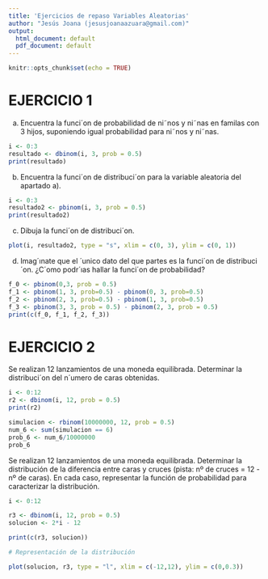 ```yaml
---
title: 'Ejercicios de repaso Variables Aleatorias'
author: "Jesús Joana (jesusjoanaazuara@gmail.com)"
output:
  html_document: default
  pdf_document: default
---
```


```r
knitr::opts_chunk$set(echo = TRUE)
```

# EJERCICIO 1

a) Encuentra la funci´on de probabilidad de ni˜nos y ni˜nas en familas con 3 hijos, suponiendo igual probabilidad para ni˜nos y ni˜nas.
```r
i <- 0:3
resultado <- dbinom(i, 3, prob = 0.5)
print(resultado)
```
(b) Encuentra la funci´on de distribuci´on para la variable aleatoria del apartado a).
```r
i <- 0:3
resultado2 <- pbinom(i, 3, prob = 0.5)
print(resultado2)
```
(c) Dibuja la funci´on de distribuci´on.

```r
plot(i, resultado2, type = "s", xlim = c(0, 3), ylim = c(0, 1))
```

(d) Imag´ınate que el ´unico dato del que partes es la funci´on de distribuci´on. ¿C´omo podr´ıas hallar la
funci´on de probabilidad?

```r
f_0 <- pbinom(0,3, prob = 0.5)
f_1 <- pbinom(1, 3, prob=0.5) - pbinom(0, 3, prob=0.5)
f_2 <- pbinom(2, 3, prob=0.5) - pbinom(1, 3, prob=0.5)
f_3 <- pbinom(3, 3, prob = 0.5) - pbinom(2, 3, prob = 0.5)
print(c(f_0, f_1, f_2, f_3))
```


# EJERCICIO 2

Se realizan 12 lanzamientos de una moneda equilibrada. Determinar la distribuci´on del n´umero de caras obtenidas.

```r
i <- 0:12
r2 <- dbinom(i, 12, prob = 0.5)
print(r2)

simulacion <- rbinom(10000000, 12, prob = 0.5)
num_6 <- sum(simulacion == 6)
prob_6 <- num_6/10000000
prob_6
```
Se realizan 12 lanzamientos de una moneda equilibrada. Determinar la distribución de la diferencia entre caras y cruces (pista: nº de cruces = 12 - nº de caras). En cada caso, representar la función de probabilidad para caracterizar la distribución.

```r
i <- 0:12

r3 <- dbinom(i, 12, prob = 0.5)
solucion <- 2*i - 12

print(c(r3, solucion))

# Representación de la distribución

plot(solucion, r3, type = "l", xlim = c(-12,12), ylim = c(0,0.3))

```






